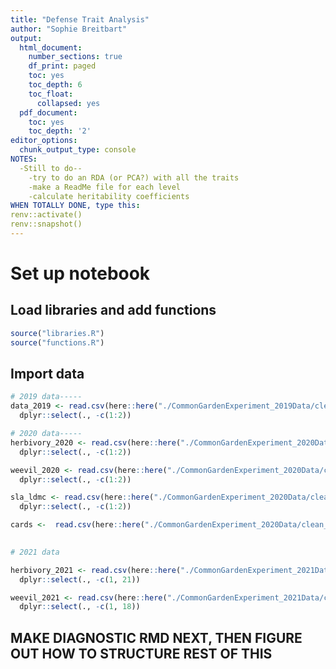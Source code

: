 ```yaml
---
title: "Defense Trait Analysis"
author: "Sophie Breitbart"
output:
  html_document:
    number_sections: true
    df_print: paged
    toc: yes
    toc_depth: 6
    toc_float:
      collapsed: yes
  pdf_document:
    toc: yes
    toc_depth: '2'
editor_options: 
  chunk_output_type: console
NOTES:
  -Still to do--
    -try to do an RDA (or PCA?) with all the traits
    -make a ReadMe file for each level
    -calculate heritability coefficients
WHEN TOTALLY DONE, type this:
renv::activate()
renv::snapshot()
---
```

# Set up notebook
## Load libraries and add functions
```r
source("libraries.R")
source("functions.R")
```

## Import data
```r
# 2019 data-----
data_2019 <- read.csv(here::here("./CommonGardenExperiment_2019Data/clean_data/clean_data_2019KSR.csv"), na.strings=c("NO PLANT", "none"), blank.lines.skip=TRUE, header=TRUE, sep=",") %>%
  dplyr::select(., -c(1:2))

# 2020 data-----
herbivory_2020 <- read.csv(here::here("./CommonGardenExperiment_2020Data/clean_data/2020_herbivory_clean.csv")) %>%
  dplyr::select(., -c(1:2))

weevil_2020 <- read.csv(here::here("./CommonGardenExperiment_2020Data/clean_data/2020_weevil_damage_clean.csv")) %>%
  dplyr::select(., -c(1:2))

sla_ldmc <- read.csv(here::here("./CommonGardenExperiment_2020Data/clean_data/2020_sla_ldmc_clean.csv")) %>%
  dplyr::select(., -c(1:2))

cards <-  read.csv(here::here("./CommonGardenExperiment_2020Data/clean_data/Cardenolides_forR.csv"))

  
# 2021 data

herbivory_2021 <- read.csv(here::here("./CommonGardenExperiment_2021Data/clean_data/2021_herbivory_clean.csv")) %>%
  dplyr::select(., -c(1, 21))

weevil_2021 <- read.csv(here::here("./CommonGardenExperiment_2021Data/clean_data/2021_weevil_damage_clean.csv")) %>%
  dplyr::select(., -c(1, 18))
```


## MAKE DIAGNOSTIC RMD NEXT, THEN FIGURE OUT HOW TO STRUCTURE REST OF THIS


